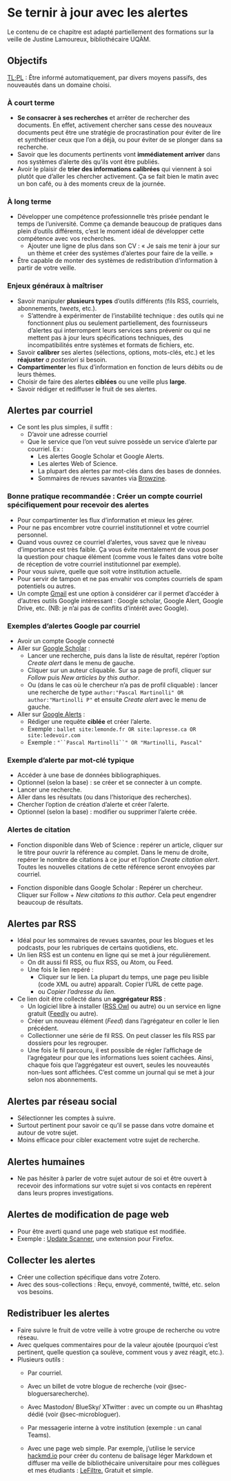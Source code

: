 # Se ternir à jour avec les alertes {#sec-alertes}

Le contenu de ce chapitre est adapté partiellement des formations sur la veille de Justine Lamoureux, bibliothécaire UQÀM.

## Objectifs

[TL;PL](https://bib.umontreal.ca/guides/methodologie/veille) : Être informé automatiquement, par divers moyens passifs, des nouveautés dans un domaine choisi.

### À court terme

-   **Se consacrer à ses recherches** et arrêter de rechercher des documents. En effet, activement chercher sans cesse des nouveaux documents peut être une stratégie de procrastination pour éviter de lire et synthétiser ceux que l'on a déjà, ou pour éviter de se plonger dans sa recherche.
-   Savoir que les documents pertinents vont **immédiatement arriver** dans nos systèmes d'alerte dès qu'ils vont être publiés.
-   Avoir le plaisir de **trier des informations calibrées** qui viennent à soi plutôt que d'aller les chercher activement. Ça se fait bien le matin avec un bon café, ou à des moments creux de la journée.

### À long terme

-   Développer une compétence professionnelle très prisée pendant le temps de l'université. Comme ça demande beaucoup de pratiques dans plein d'outils différents, c'est le moment idéal de développer cette compétence avec vos recherches.
    -   Ajouter une ligne de plus dans son CV : « Je sais me tenir à jour sur un thème et créer des systèmes d'alertes pour faire de la veille. »
-   Être capable de monter des systèmes de redistribution d'information à partir de votre veille.

### Enjeux généraux à maîtriser

-   Savoir manipuler **plusieurs types** d'outils différents (fils RSS, courriels, abonnements, *tweets*, etc.).
    -   S'attendre à expérimenter de l'instabilité technique : des outils qui ne fonctionnent plus ou seulement partiellement, des fournisseurs d'alertes qui interrompent leurs services sans prévenir ou qui ne mettent pas à jour leurs spécifications techniques, des incompatibilités entre systèmes et formats de fichiers, etc.
-   Savoir **calibrer** ses alertes (sélections, options, mots-clés, etc.) et les **réajuster** *a posteriori* si besoin.
-   **Compartimenter** les flux d'information en fonction de leurs débits ou de leurs thèmes.
-   Choisir de faire des alertes **ciblées** ou une veille plus **large**.
-   Savoir rédiger et rediffuser le fruit de ses alertes.

## Alertes par courriel

-   Ce sont les plus simples, il suffit :
    -   D'avoir une adresse courriel
    -   Que le service que l'on veut suivre possède un service d'alerte par courriel. Ex :
        -   Les alertes Google Scholar et Google Alerts.
        -   Les alertes Web of Science.
        -   La plupart des alertes par mot-clés dans des bases de données.
        -   Sommaires de revues savantes via [Browzine](https://browzine.com/).

### Bonne pratique recommandée : Créer un compte courriel spécifiquement pour recevoir des alertes

-   Pour compartimenter les flux d'information et mieux les gérer.
-   Pour ne pas encombrer votre courriel institutionnel et votre courriel personnel.
-   Quand vous ouvrez ce courriel d'alertes, vous savez que le niveau d'importance est très faible. Ça vous évite mentalement de vous poser la question pour chaque élément (comme vous le faites dans votre boîte de réception de votre courriel institutionnel par exemple).
-   Pour vous suivre, quelle que soit votre institution actuelle.
-   Pour servir de tampon et ne pas envahir vos comptes courriels de spam potentiels ou autres.
-   Un compte [Gmail](https://www.google.com/intl/fr/gmail/about/) est une option à considérer car il permet d'accéder à d'autres outils Google intéressant : Google scholar, Google Alert, Google Drive, etc. (NB: je n'ai pas de conflits d'intérêt avec Google).

### Exemples d'alertes Google par courriel

-   Avoir un compte Google connecté
-   Aller sur [Google Scholar](https://scholar.google.com/) :
    -   Lancer une recherche, puis dans la liste de résultat, repérer l'option *Create alert* dans le menu de gauche.
    -   Cliquer sur un auteur cliquable. Sur sa page de profil, cliquer sur *Follow* puis *New articles by this author*.
    -   Ou (dans le cas où le chercheur n'a pas de profil cliquable) : lancer une recherche de type `author:"Pascal Martinolli" OR author:"Martinolli P"` et ensuite *Create alert* avec le menu de gauche.
-   Aller sur [Google Alerts](https://www.google.com/alerts) :
    -   Rédiger une requête **ciblée** et créer l'alerte.
    -   Exemple : `ballet site:lemonde.fr OR site:lapresse.ca OR site:ledevoir.com`
    -   Exemple : ``` "``Pascal Martinolli``" OR "Martinolli, Pascal" ```

### Exemple d'alerte par mot-clé typique

-   Accéder à une base de données bibliographiques.
-   Optionnel (selon la base) : se créer et se connecter à un compte.
-   Lancer une recherche.
-   Aller dans les résultats (ou dans l’historique des recherches).
-   Chercher l’option de création d'alerte et créer l'alerte.
-   Optionnel (selon la base) : modifier ou supprimer l'alerte créée.

### Alertes de citation

-   Fonction disponible dans Web of Science : repérer un article, cliquer sur le titre pour ouvrir la référence au complet. Dans le menu de droite, repérer le nombre de citations à ce jour et l'option *Create citation alert*. Toutes les nouvelles citations de cette référence seront envoyées par courriel.

-   Fonction disponible dans Google Scholar : Repérer un chercheur. Cliquer sur Follow + *New citations to this author*. Cela peut engendrer beaucoup de résultats.

## Alertes par RSS

-   Idéal pour les sommaires de revues savantes, pour les blogues et les podcasts, pour les rubriques de certains quotidiens, etc.
-   Un lien RSS est un contenu en ligne qui se met à jour régulièrement.
    -   On dit aussi fil RSS, ou flux RSS, ou Atom, ou Feed.
    -   Une fois le lien repéré :
        -   Cliquer sur le lien. La plupart du temps, une page peu lisible (code XML ou autre) apparaît. Copier l'URL de cette page.
        -   ou *Copier l'adresse du lien*.
-   Ce lien doit être collecté dans un **aggrégateur RSS** :
    -   Un logiciel libre à installer ([RSS Owl](http://www.rssowl.org/) ou autre) ou un service en ligne gratuit ([Feedly](https://feedly.com/) ou autre).
    -   Créer un nouveau élément (*Feed*) dans l'agrégateur en coller le lien précédent.
    -   Collectionner une série de fil RSS. On peut classer les fils RSS par dossiers pour les regrouper.
    -   Une fois le fil parcouru, il est possible de régler l'affichage de l'agrégateur pour que les informations lues soient cachées. Ainsi, chaque fois que l'aggrégateur est ouvert, seules les nouveautés non-lues sont affichées. C'est comme un journal qui se met à jour selon nos abonnements.

## Alertes par réseau social

-   Sélectionner les comptes à suivre.
-   Surtout pertinent pour savoir ce qu'il se passe dans votre domaine et autour de votre sujet.
-   Moins efficace pour cibler exactement votre sujet de recherche.

## Alertes humaines

-   Ne pas hésiter à parler de votre sujet autour de soi et être ouvert à recevoir des informations sur votre sujet si vos contacts en repèrent dans leurs propres investigations.

## Alertes de modification de page web

-   Pour être averti quand une page web statique est modifiée.
-   Exemple : [Update Scanner](https://sneakypete81.github.io/updatescanner/), une extension pour Firefox.

## Collecter les alertes

-   Créer une collection spécifique dans votre Zotero.
-   Avec des sous-collections : Reçu, envoyé, commenté, twitté, etc. selon vos besoins.

## Redistribuer les alertes

-   Faire suivre le fruit de votre veille à votre groupe de recherche ou votre réseau.
-   Avec quelques commentaires pour de la valeur ajoutée (pourquoi c'est pertinent, quelle question ça soulève, comment vous y avez réagit, etc.).
-   Plusieurs outils :
    -   Par courriel.

    -   Avec un billet de votre blogue de recherche (voir @sec-bloguersarecherche).

    -   Avec Mastodon/ BlueSky/ XTwitter : avec un compte ou un #hashtag dédié (voir @sec-microbloguer).

    -   Par messagerie interne à votre institution (exemple : un canal Teams).

    -   Avec une page web simple. Par exemple, j'utilise le service [hackmd.io](https://hackmd.io/) pour créer du contenu de balisage léger Markdown et diffuser ma veille de bibliothécaire universitaire pour mes collègues et mes étudiants : [LeFiltre.](https://tinyurl.com/lefiltre) Gratuit et simple.
